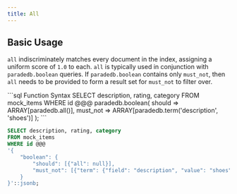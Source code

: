 ```yaml
---
title: All
---
```


## Basic Usage

`all` indiscriminately matches every document in the index, assigning a uniform score of `1.0` to each. `all` is typically used in conjunction with `paradedb.boolean` queries. If `paradedb.boolean` contains only `must_not`, then `all` needs to be provided
to form a result set for `must_not` to filter over.

<CodeGroup>
```sql Function Syntax
SELECT description, rating, category
FROM mock_items
WHERE id @@@ paradedb.boolean(
    should => ARRAY[paradedb.all()],
    must_not => ARRAY[paradedb.term('description', 'shoes')]
);
```

```sql JSON Syntax
SELECT description, rating, category
FROM mock_items
WHERE id @@@
'{
    "boolean": {
        "should": [{"all": null}],
        "must_not": [{"term": {"field": "description", "value": "shoes"}}]
    }
}'::jsonb;
```
</CodeGroup>

<div className="mt-8"/>

